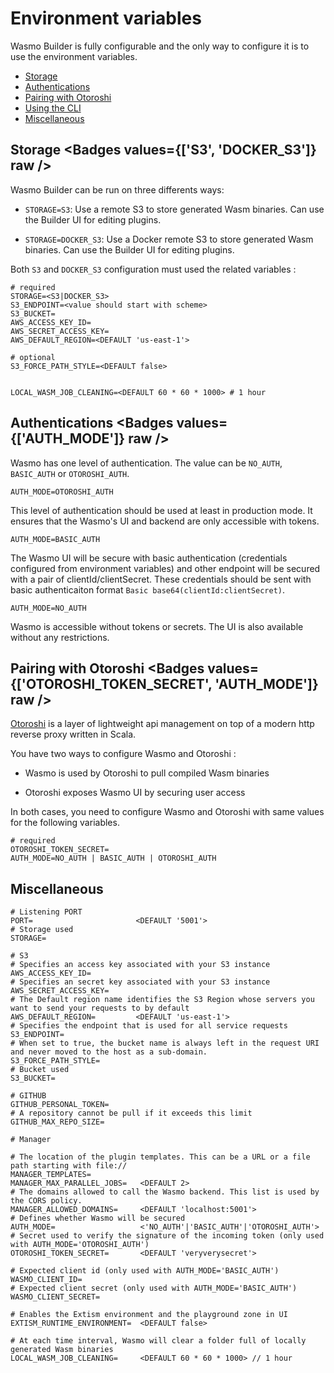 
# Environment variables

Wasmo Builder is fully configurable and the only way to configure it is to use the environment variables.

- [Storage](#storage)
- [Authentications](#authentications)
- [Pairing with Otoroshi](#pairing-with-otoroshi)
- [Using the CLI](#using-the-cli)
- [Miscellaneous](#miscellaneous)

## Storage <Badges values={['S3', 'DOCKER_S3']} raw />

Wasmo Builder can be run on three differents ways:

- `STORAGE=S3`: Use a remote S3 to store generated Wasm binaries. Can use the Builder UI for editing plugins.

- `STORAGE=DOCKER_S3`: Use a Docker remote S3 to store generated Wasm binaries. Can use the Builder UI for editing plugins.

Both `S3` and `DOCKER_S3` configuration must used the related variables :
```
# required
STORAGE=<S3|DOCKER_S3>
S3_ENDPOINT=<value should start with scheme>
S3_BUCKET=
AWS_ACCESS_KEY_ID=
AWS_SECRET_ACCESS_KEY=
AWS_DEFAULT_REGION=<DEFAULT 'us-east-1'>

# optional
S3_FORCE_PATH_STYLE=<DEFAULT false>


LOCAL_WASM_JOB_CLEANING=<DEFAULT 60 * 60 * 1000> # 1 hour
```

## Authentications <Badges values={['AUTH_MODE']} raw />

Wasmo has one level of authentication. The value can be `NO_AUTH`, `BASIC_AUTH` or `OTOROSHI_AUTH`. 

`AUTH_MODE=OTOROSHI_AUTH`

This level of authentication should be used at least in production mode. It ensures that the Wasmo's UI and backend are only accessible with tokens.

`AUTH_MODE=BASIC_AUTH`

The Wasmo UI will be secure with basic authentication (credentials configured from environment variables) and other endpoint will be 
secured with a pair of clientId/clientSecret. These credentials should be sent with basic authenticaiton format `Basic base64(clientId:clientSecret)`.

`AUTH_MODE=NO_AUTH`

Wasmo is accessible without tokens or secrets. The UI is also available without any restrictions.

## Pairing with Otoroshi <Badges values={['OTOROSHI_TOKEN_SECRET', 'AUTH_MODE']} raw />

[Otoroshi](https://maif.github.io/otoroshi/manual/getting-started.html) is a layer of lightweight api management on top of a modern http reverse proxy written in Scala.

You have two ways to configure Wasmo and Otoroshi : 

- Wasmo is used by Otoroshi to pull compiled Wasm binaries

- Otoroshi exposes Wasmo UI by securing user access

In both cases, you need to configure Wasmo and Otoroshi with same values for the following variables.

```
# required
OTOROSHI_TOKEN_SECRET=
AUTH_MODE=NO_AUTH | BASIC_AUTH | OTOROSHI_AUTH
```

## Miscellaneous

```
# Listening PORT
PORT=                       <DEFAULT '5001'>            
# Storage used
STORAGE=                    

# S3
# Specifies an access key associated with your S3 instance
AWS_ACCESS_KEY_ID=                                      
# Specifies an secret key associated with your S3 instance
AWS_SECRET_ACCESS_KEY=                                  
# The Default region name identifies the S3 Region whose servers you want to send your requests to by default
AWS_DEFAULT_REGION=         <DEFAULT 'us-east-1'>   
# Specifies the endpoint that is used for all service requests    
S3_ENDPOINT=
# When set to true, the bucket name is always left in the request URI and never moved to the host as a sub-domain.
S3_FORCE_PATH_STYLE=
# Bucket used
S3_BUCKET=

# GITHUB
GITHUB_PERSONAL_TOKEN=
# A repository cannot be pull if it exceeds this limit
GITHUB_MAX_REPO_SIZE=

# Manager

# The location of the plugin templates. This can be a URL or a file path starting with file://
MANAGER_TEMPLATES=
MANAGER_MAX_PARALLEL_JOBS=   <DEFAULT 2>
# The domains allowed to call the Wasmo backend. This list is used by the CORS policy.
MANAGER_ALLOWED_DOMAINS=     <DEFAULT 'localhost:5001'>
# Defines whether Wasmo will be secured
AUTH_MODE=                   <'NO_AUTH'|'BASIC_AUTH'|'OTOROSHI_AUTH'>
# Secret used to verify the signature of the incoming token (only used with AUTH_MODE='OTOROSHI_AUTH')
OTOROSHI_TOKEN_SECRET=       <DEFAULT 'veryverysecret'>

# Expected client id (only used with AUTH_MODE='BASIC_AUTH')
WASMO_CLIENT_ID=
# Expected client secret (only used with AUTH_MODE='BASIC_AUTH')
WASMO_CLIENT_SECRET=

# Enables the Extism environment and the playground zone in UI
EXTISM_RUNTIME_ENVIRONMENT=  <DEFAULT false>

# At each time interval, Wasmo will clear a folder full of locally generated Wasm binaries
LOCAL_WASM_JOB_CLEANING=     <DEFAULT 60 * 60 * 1000> // 1 hour
```